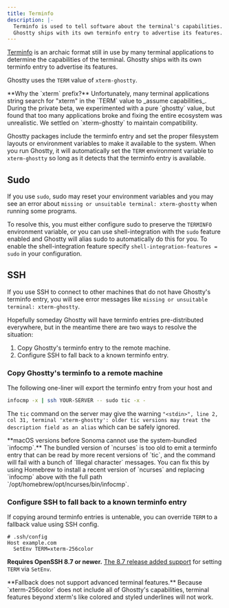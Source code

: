 ```yaml
---
title: Terminfo
description: |-
  Terminfo is used to tell software about the terminal's capabilities.
  Ghostty ships with its own terminfo entry to advertise its features.
---
```


[Terminfo](https://en.wikipedia.org/wiki/Terminfo) is an archaic format
still in use by many terminal applications to determine the capabilities
of the terminal. Ghostty ships with its own terminfo entry to advertise
its features.

Ghostty uses the `TERM` value of `xterm-ghostty`.

<Note>
**Why the `xterm` prefix?** Unfortunately, many terminal applications
string search for "xterm" in the `TERM` value to _assume capabilities_.
During the private beta, we experimented with a pure `ghostty` value, but
found that too many applications broke and fixing the entire ecosystem
was unrealistic. We settled on `xterm-ghostty` to maintain compatibility.
</Note>

Ghostty packages include the terminfo entry and set the proper filesystem
layouts or environment variables to make it available to the system.
When you run Ghostty, it will automatically set the `TERM` environment
variable to `xterm-ghostty` so long as it detects that the terminfo entry
is available.

## Sudo

If you use `sudo`, sudo may reset your environment variables and you may see
an error about `missing or unsuitable terminal: xterm-ghostty` when running
some programs.

To resolve this, you must either configure sudo to preserve
the `TERMINFO` environment variable, or you can use shell-integration with
the `sudo` feature enabled and Ghostty will alias sudo to automatically do
this for you. To enable the shell-integration feature specify
`shell-integration-features = sudo` in your configuration.

## SSH

If you use SSH to connect to other machines that do not have Ghostty's
terminfo entry, you will see error messages like `missing or unsuitable
terminal: xterm-ghostty`.

Hopefully someday Ghostty will have terminfo entries pre-distributed
everywhere, but in the meantime there are two ways to resolve the situation:

1.  Copy Ghostty's terminfo entry to the remote machine.
2.  Configure SSH to fall back to a known terminfo entry.

### Copy Ghostty's terminfo to a remote machine

The following one-liner will export the terminfo entry from your host and

```sh
infocmp -x | ssh YOUR-SERVER -- sudo tic -x -
```

The `tic` command on the server may give the warning `"<stdin>", line 2,
col 31, terminal 'xterm-ghostty': older tic versions may treat the description
field as an alias` which can be safely ignored.

<Note>
**macOS versions before Sonoma cannot use the system-bundled `infocmp`.**
The bundled version of `ncurses` is too old to emit a terminfo entry that can be
read by more recent versions of `tic`, and the command will fail with a bunch
of `Illegal character` messages. You can fix this by using Homebrew to install
a recent version of `ncurses` and replacing `infocmp` above with the full path
`/opt/homebrew/opt/ncurses/bin/infocmp`.
</Note>

### Configure SSH to fall back to a known terminfo entry

If copying around terminfo entries is untenable, you can override `TERM` to a
fallback value using SSH config.

```ssh-config
# .ssh/config
Host example.com
  SetEnv TERM=xterm-256color
```

**Requires OpenSSH 8.7 or newer.** [The 8.7 release added
support](https://www.openssh.com/txt/release-8.7) for setting `TERM` via
`SetEnv`.

<Warning>
**Fallback does not support advanced terminal features.** Because
`xterm-256color` does not include all of Ghostty's capabilities, terminal
features beyond xterm's like colored and styled underlines will not work.
</Warning>
